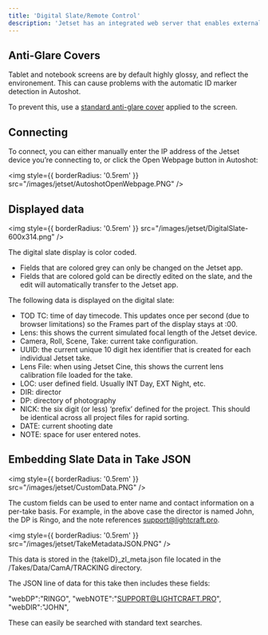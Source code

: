 ```yaml
---
title: 'Digital Slate/Remote Control'
description: 'Jetset has an integrated web server that enables external devices like laptops or tablets to work as a digital slate, tested with Chrome and Safari.'
---
```


## Anti-Glare Covers

Tablet and notebook screens are by default highly glossy, and reflect the environement. This can cause problems with the automatic ID marker detection in Autoshot.

To prevent this, use a [standard anti-glare cover](/equipment/stage-checklist#matte-cover-for-ipad) applied to the screen.

## Connecting

To connect, you can either manually enter the IP address of the Jetset device you’re connecting to, or click the Open Webpage button in Autoshot:

<img
  style={{ borderRadius: '0.5rem' }}
  src="/images/jetset/AutoshotOpenWebpage.PNG"
/>

## Displayed data

<img
  style={{ borderRadius: '0.5rem' }}
  src="/images/jetset/DigitalSlate-600x314.png"
/>

The digital slate display is color coded.
- Fields that are colored grey can only be changed on the Jetset app.
- Fields that are colored gold can be directly edited on the slate, and the edit will automatically transfer to the Jetset app.

The following data is displayed on the digital slate:
- TOD TC: time of day timecode. This updates once per second (due to browser limitations) so the Frames part of the display stays at :00.
- Lens: this shows the current simulated focal length of the Jetset device.
- Camera, Roll, Scene, Take: current take configuration.
- UUID: the current unique 10 digit hex identifier that is created for each individual Jetset take.
- Lens File: when using Jetset Cine, this shows the current lens calibration file loaded for the take.
- LOC: user defined field. Usually INT Day, EXT Night, etc.
- DIR: director
- DP: directory of photography
- NICK: the six digit (or less) ‘prefix’ defined for the project. This should be identical across all project files for rapid sorting.
- DATE: current shooting date
- NOTE: space for user entered notes.

## Embedding Slate Data in Take JSON

<img
  style={{ borderRadius: '0.5rem' }}
  src="/images/jetset/CustomData.PNG"
/>

The custom fields can be used to enter name and contact information on a per-take basis. For example, in the above case the director is named John, the DP is Ringo, and the note references support@lightcraft.pro.

<img
  style={{ borderRadius: '0.5rem' }}
  src="/images/jetset/TakeMetadataJSON.PNG"
/>

This data is stored in the \{takeID}_zl_meta.json file located in the /Takes/Data/CamA/TRACKING directory.

The JSON line of data for this take then includes these fields:

"webDP":"RINGO",
"webNOTE":"SUPPORT@LIGHTCRAFT.PRO",
"webDIR":"JOHN",

These can easily be searched with standard text searches.